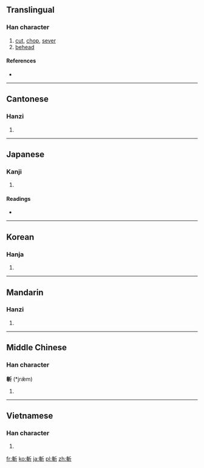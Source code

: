 {{also|斩|䡊}}
==Translingual==

===Han character===
{{Han char|rn=69|rad=斤|as=07|sn=11|four=5202<sub>1</sub>|canj=十十竹一中 (JJHML)|ids=⿰[[車]][[斤]]}}

# [[cut]], [[chop]], [[sever]]
# [[behead]]

====References====
* {{Han ref|kx=0479.180|dkj=13555|dj=0838.160|hdz=32024.100|uh=65AC|ud=26028|bh=B1D9|bd=45529}}

----

==Cantonese==

===Hanzi===
{{yue-hanzi|jyut=[[zaam2]]|y=jaam2|sim=斩}}

# {{defn|lang=yue|sort=斤07}}

----

==Japanese==

===Kanji===
{{ja-kanji|grade=|rs=斤07}}

# {{defn|lang=ja|sort=斤07}}

====Readings====
* {{ja-readings|on=[[ざん]] (zan), [[さん]] (san)|kun=[[き]] (ki)}}

----

==Korean==

===Hanja===
{{ko-hanja|hangeul=참|eumhun=|rv=cham|mr=ch'am|y=cham}}

# {{defn|lang=ko|sort=斤07}}

----

==Mandarin==

===Hanzi===
{{cmn-hanzi|sim=斩|pin=[[zhǎn]] ([[zhan3]])|wg=chan<sup>3</sup>}}

# {{defn|lang=cmn|sort=斤07}}

----

==Middle Chinese==

===Han character===
'''斬''' (*jræ̌m)

# {{defn|lang=ltc|sort=斤07}}

----

==Vietnamese==

===Han character===
{{vi-hantu|[[trảm]], [[chém]]|rs=斤07}}

# {{defn|lang=vi|sort=斤07}}

[[fr:斬]]
[[ko:斬]]
[[ja:斬]]
[[pl:斬]]
[[zh:斬]]